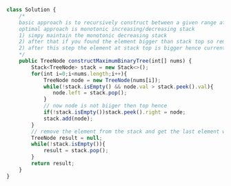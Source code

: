 ```js

class Solution {
    /*
    basic approach is to recursively construct between a given range after selecting the max element O(N^2)
    optimal approach is monotonic increasing/decreasing stack
    1) simpy maintain the monotonic decreasing stack
    2) after that if you found the element bigger than stack top so remove from top and make this left node
    2) after this step the element at stack top is bigger hence current node become the right node of stack top 
    */
    public TreeNode constructMaximumBinaryTree(int[] nums) {
        Stack<TreeNode> stack = new Stack<>();
        for(int i=0;i<nums.length;i++){
            TreeNode node = new TreeNode(nums[i]);
            while(!stack.isEmpty() && node.val > stack.peek().val){
               node.left = stack.pop();
            }
            // now node is not biiger then top hence 
            if(!stack.isEmpty())stack.peek().right = node;
            stack.add(node); 
        }
        // remove the element from the stack and get the last element which is bigger
        TreeNode result = null;
        while(!stack.isEmpty()){
            result = stack.pop();
        }
        return result;
    }
}

```